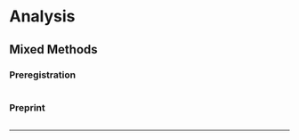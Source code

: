 
# Analysis

## Mixed Methods 

### Preregistration

![<!--- Mixed Methods Preregistration --->](images/qual_preregistration_QR.png)


### Preprint 

![<!--- Mixed Methods Preprint --->](images/qual_preprint_QR.png)

------------

